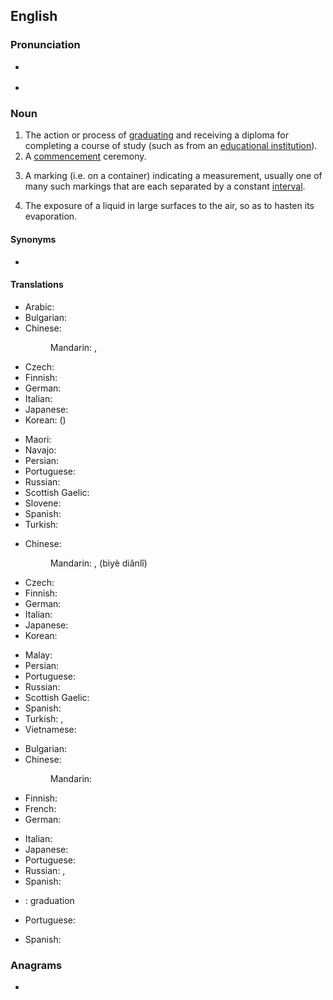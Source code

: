==English==

===Pronunciation===
* {{a|GenAm}} {{IPA|/ˌɡɹædʒuˈeɪʃən/|lang=en}}
* {{rhymes|eɪʃən|lang=en}}

===Noun===
{{en-noun|~}}

# The action or process of [[graduate|graduating]] and receiving a diploma for completing a course of study (such as from an [[educational institution]]).
# A [[commencement]] ceremony.
# {{lb|en|sciences}} A marking (i.e. on a container) indicating a measurement, usually one of many such markings that are each separated by a constant [[interval]].
# The exposure of a liquid in large surfaces to the air, so as to hasten its evaporation.

====Synonyms====
* {{sense|marking}} {{l|en|scale}}

====Translations====
{{trans-top|the action or process of graduating}}
* Arabic: {{t|ar|تَخَرُّج|m}}
* Bulgarian: {{t|bg|абсолвиране|n|sc=Cyrl}}
* Chinese:
*: Mandarin: {{t+|cmn|畢業|sc=Hani}}, {{t+|cmn|毕业|tr=bìyè|sc=Hani}}
* Czech: {{t|cs|promoce|f}}
* Finnish: {{t+|fi|valmistuminen}}
* German: {{t+|de|Abschluss|m}}
* Italian: {{t|it|graduazione|f}}
* Japanese: {{t+|ja|卒業|tr=そつぎょう, sotsugyō|sc=Jpan}}
* Korean: {{t+|ko|졸업}} ({{t+|ko|卒業}})
{{trans-mid}}
* Maori: {{t|mi|whakapōtaetanga}}
* Navajo: {{t|nv|daʼiiłtááh}}
* Persian: {{t|fa|فارغ التحصیلی}}
* Portuguese: {{t+|pt|formatura|f}}
* Russian: {{t+|ru|оконча́ние|n}} {{qualifier|уче́бного заведе́ния}}
* Scottish Gaelic: {{t|gd|ceumnachadh|m}}
* Slovene: {{t|sl|matura|f}}
* Spanish: {{t+|es|graduación|f}}
* Turkish: {{t+|tr|mezuniyet}}
{{trans-bottom}}

{{trans-top|a commencement ceremony}}
* Chinese:
*: Mandarin: {{l|cmn|畢業}}{{l|cmn|典禮}}, {{l|cmn|毕业}}{{l|cmn|典礼}} (bìyè diǎnlǐ)
* Czech: {{t|cs|promoce|f}}
* Finnish: {{t|fi|valmistujaiset}}
* German: {{t|de|Abschlussfeier|f}}
* Italian: {{t|it|graduazione|f}}
* Japanese: {{t+|ja|卒業式|tr=そつぎょうしき, sotsugyōshiki|sc=Jpan}}
* Korean: {{t|ko|졸업식}}
{{trans-mid}}
* Malay: {{t|ms|konvokesyen}}
* Persian: {{t|fa|جشن فارغ التحصیلی}}
* Portuguese: {{t+|pt|graduação|f}}
* Russian: {{t+|ru|церемо́ния|f}} {{qualifier|вруче́ния дипло́мов}}
* Scottish Gaelic: {{t|gd|ceumnachadh|m}}
* Spanish: {{t+|es|graduación|f}}
* Turkish: {{t+|tr|mezuniyet}}, {{t|tr|mezuniyet töreni}}
* Vietnamese: {{t|vi|lễ tốt nghiệp}}
{{trans-bottom}}

{{trans-top|a marking (i.e. on a container) indicating a measurement}}
* Bulgarian: {{t|bg|градуиране|n|sc=Cyrl}}
* Chinese:
*: Mandarin: {{t+|cmn|刻度|tr=kèdù|sc=Hans}}
* Finnish: {{t+|fi|asteikko}}
* French: {{t+|fr|graduation|f}}
* German: {{t|de|Graduierung|f}}
{{trans-mid}}
* Italian: {{t|it|graduazione|f}}
* Japanese: {{t+|ja|目盛り|tr=めもり, memori|sc=Jpan}}
* Portuguese: {{t+|pt|graduação|f}}
* Russian: {{t+|ru|градуиро́вка|f}}, {{t+|ru|деление|alt=деле́ния|n-p}}
* Spanish: {{t+|es|graduación|f}}
{{trans-bottom}}

{{trans-top|the exposure of a liquid in large surfaces to the air}}
{{trans-mid}}
{{trans-bottom}}

{{checktrans-top}}
* {{ttbc|ia}}: graduation
* Portuguese: {{t+|pt|graduação|f}}
{{trans-mid}}
* Spanish: {{t-check|es|graduación}}
{{trans-bottom}}

===Anagrams===
* {{anagrams|en|argonautid}}